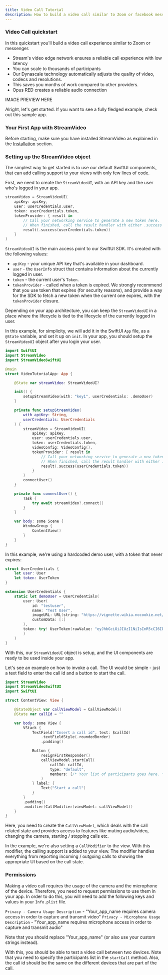 ```yaml
---
title: Video Call Tutorial
description: How to build a video call similar to Zoom or facebook messenger
---
```


### Video Call quickstart

In this quickstart you'll build a video call experience similar to Zoom or messenger.

- Stream's video edge network ensures a reliable call experience with low latency
- You can scale to thousands of participants
- Our Dynascale technology automatically adjusts the quality of video, codecs and resolutions.
- This saves you months of work compared to other providers.
- Opus RED creates a reliable audio connection

IMAGE PREVIEW HERE

Alright, let's get started. If you want to see a fully fledged example, check out this sample app.

### Your First App with StreamVideo

Before starting, make sure you have installed StreamVideo as explained in the [Installation](../../basics/installation) section.

### Setting up the StreamVideo object

The simplest way to get started is to use our default SwiftUI components, that can add calling support to your views with only few lines of code.

First, we need to create the `StreamVideoUI`, with an API key and the user who's logged in your app.

```swift
streamVideo = StreamVideoUI(
    apiKey: apiKey,
    user: userCredentials.user,
    token: userCredentials.token,
    tokenProvider: { result in
        // Call your networking service to generate a new token here.
        // When finished, call the result handler with either .success or .failure.
        result(.success(userCredentials.token))
    }
)
```

`StreamVideoUI` is the main access point to our SwiftUI SDK. It's created with the following values:

- `apiKey` - your unique API key that's available in your dashboard.
- `user` - the `UserInfo` struct that contains information about the currently logged in user.
- `token` - the current user's `Token`.
- `tokenProvider` - called when a token is expired. We strongly recommend that you use token that expires (for security reasons), and provide a way for the SDK to fetch a new token when the current one expires, with the `tokenProvider` closure.

Depending on your app architecture, you can keep the `StreamVideoUI` in a place where the lifecycle is tied to the lifecycle of the currently logged in user.

In this example, for simplicity, we will add it in the SwiftUI `App` file, as a `@State` variable, and set it up on `init`. In your app, you should setup the `StreamVideoUI` object after you login your user.

```swift
import SwiftUI
import StreamVideo
import StreamVideoSwiftUI

@main
struct VideoTutorialApp: App {

    @State var streamVideo: StreamVideoUI?

    init() {
        setupStreamVideo(with: "key1", userCredentials: .demoUser)
    }

    private func setupStreamVideo(
        with apiKey: String,
        userCredentials: UserCredentials
    ) {
        streamVideo = StreamVideoUI(
            apiKey: apiKey,
            user: userCredentials.user,
            token: userCredentials.token,
            videoConfig: VideoConfig(),
            tokenProvider: { result in
                // Call your networking service to generate a new token here.
                // When finished, call the result handler with either .success or .failure.
                result(.success(userCredentials.token))
            }
        )
        connectUser()
    }

    private func connectUser() {
        Task {
            try await streamVideo?.connect()
        }
    }

    var body: some Scene {
        WindowGroup {
            ContentView()
        }
    }
}
```

In this example, we're using a hardcoded demo user, with a token that never expires:

```swift
struct UserCredentials {
    let user: User
    let token: UserToken
}

extension UserCredentials {
    static let demoUser = UserCredentials(
        user: User(
            id: "testuser",
            name: "Test User",
            imageURL: URL(string: "https://vignette.wikia.nocookie.net/starwars/images/2/20/LukeTLJ.jpg")!,
            customData: [:]
        ),
        token: try! UserToken(rawValue: "eyJhbGciOiJIUzI1NiIsInR5cCI6IkpXVCJ9.eyJpc3MiOiJzdHJlYW0tdmlkZW8tZ29AdjAuMS4wIiwic3ViIjoidXNlci90ZXN0dXNlciIsImlhdCI6MTY2NjY5ODczMSwidXNlcl9pZCI6InRlc3R1c2VyIn0.h4lnaF6OFYaNPjeK8uFkKirR5kHtj1vAKuipq3A5nM0"
        )
    )
}
```

With this, our `StreamVideoUI` object is setup, and the UI components are ready to be used inside your app.

Let's see an example on how to invoke a call. The UI would be simple - just a text field to enter the call id and a button to start the call.

```swift
import StreamVideo
import StreamVideoSwiftUI
import SwiftUI

struct ContentView: View {

    @StateObject var callViewModel = CallViewModel()
    @State var callId = ""

    var body: some View {
        VStack {
            TextField("Insert a call id", text: $callId)
                .textFieldStyle(.roundedBorder)
                .padding()

            Button {
                resignFirstResponder()
                callViewModel.startCall(
                    callId: callId,
                    type: "default",
                    members: [/* Your list of participants goes here. */]
                )
            } label: {
                Text("Start a call")
            }
        }
        .padding()
        .modifier(CallModifier(viewModel: callViewModel))
    }
}
```

Here, you need to create the `CallViewModel`, which deals with the call related state and provides access to features like muting audio/video, changing the camera, starting / stopping calls etc.

In the example, we're also setting a `CallModifier` to the view. With this modifier, the calling support is added to your view. The modifier handles everything from reporting incoming / outgoing calls to showing the appropriate UI based on the call state.

### Permissions

Making a video call requires the usage of the camera and the microphone of the device. Therefore, you need to request permissions to use them in your app. In order to do this, you will need to add the following keys and values in your `Info.plist` file.

`Privacy - Camera Usage Description` - "Your_app_name requires camera access in order to capture and transmit video"
`Privacy - Microphone Usage Description` - "Your_app_name requires microphone access in order to capture and transmit audio"

Note that you should replace "Your_app_name" (or also use your custom strings instead).

With this, you should be able to test a video call between two devices. Note that you need to specify the participants list in the `startCall` method. Also, the call id should be the same on the different devices that are part of the call.
